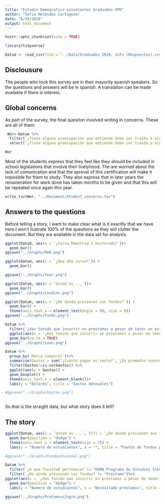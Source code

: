 ```yaml
---
title: "Estudio Demografico estudiantes Graduados UPR"
author: "Sofía Meléndez Cartagena"
date: "6/19/2020"
output: html_document
---
```


```r
knitr::opts_chunk$set(echo = TRUE)
```

```r
library(tidyverse)
```

```r
Datum <- read_csv(file = "../Data/Graduados 2020, info (Respuestas).csv")
```

## Disclousure

The people who took this survey are in their mayority spanish speakers. So the questions and answers will be in spanish. A translation can be made available if there is interest.

## Global concerns

As part of the survey, the final quesiton involved writing in concerns. These are all of them:

```r
 Wor<-Datum %>%
  filter(`¿Tiene alguna preocupación que entiende debe ser traída a alguna reunion con la administacion?`!= is.na(`¿Tiene alguna preocupación que entiende debe ser traída a alguna reunion con la administacion?`)) %>%
  select(`¿Tiene alguna preocupación que entiende debe ser traída a alguna reunion con la administacion?`)

Wor
```

Most of the students express that they feel like they should be included in school legislations that involve their livelyhood. The are worried about the lack of comunication and that the aproval of this certification will make it imposible for them to study. They also express that in later years the renumeration for work done has taken months to be given and that this will be repeated once again this year.

```r
write_tsv(Wor, "../Document/Student_concerns.tsv")
```

## Answers to the questions

Before telling a story, I want to make clear what is it exacltly that we have here.I won't ilustrate 100% of the questions as they will clutter the document. But they are available in the data set for analysis. 

```r
ggplot(Datum, aes(x = `¿Cursa Maestría o Doctorado?`))+
  geom_bar()
ggsave("../Graphs/MoD.png")
```

```r
ggplot(Datum, aes(x = `¿Que año cursa?`)) +
  geom_bar()

ggsave("../Graphs/Year.png")
```

```r
ggplot(Datum, aes(x = `Usted es ...`))+
  geom_bar()
ggsave("../Graphs/LocOint.png")
```

```r
ggplot(Datum, aes(x = `¿De donde provienen sus fondos?`)) +
  geom_bar() +
  theme(axis.text.x = element_text(angle = 90, size = 8))
ggsave("../Graphs/Funds.png")
```

```r
Datum %>%
  filter('¿Has tenido que incurrir en prestamos a pesar de tener un estipendio?' != is.na(`¿Has tenido que incurrir en prestamos a pesar de tener un estipendio?`))%>%
  ggplot(aes(x = `¿Has tenido que incurrir en prestamos a pesar de tener un estipendio?`)) +
  geom_bar(na.rm = TRUE)
ggsave("../Graphs/Loan.png")
```

```r
Datum %>%
  group_by(`Marca temporal`)%>%
  summarise(Gastos = sum(`¿Cuanto pagas en renta?`,`¿En promedio cuanto pagas en comida quincenalmente?`,`¿Cuanto paga en otros gastos recurentes?`)) %>%
  filter(Gastos!=is.na(Gastos)) %>%
  ggplot(aes(y = Gastos)) +
  geom_boxplot() +
  theme(axis.text.x = element_blank())+
  labs(y = "Dolares", title = "Gastos mensuales")

#ggsave("../Graphs/Gastos.png")
  
```

So that is the straight data, but what story does it tell?

## The story

```r
ggplot(Datum, aes(x = `Usted es ...`, fill = `¿De donde provienen sus fondos?`)) +
  geom_bar(position = "dodge") +
  theme(axis.text.x = element_text(size = 7)) +
  labs(y = "Numero de estudiantes", x = "", title = "Fuente de fondos por nacionalidad")

#ggsave("../Graphs/FondosVnaional.png")

```

```r
Datum %>%
  filter(`¿A que facultad pertenece?`!= "HUMA Programa de Estudios Interdisciplinarios, M.A. en Gestión y Administración Cultural")%>%
  filter(`¿De donde provienen sus fondos?`!= "Prestamo")%>%
ggplot(aes(x = `¿Has tenido que incurrir en prestamos a pesar de tener un estipendio?`, fill = `¿De donde provienen sus fondos?`)) +
  geom_bar(position = "dodge") +
  labs(y = "Numero de estudiantes", x = "Necesitado prestamos", title = "Insidencia de Prestamo vs Fuente de ingresso")

ggsave("../Graphs/PretamovsIngre.png")
```










